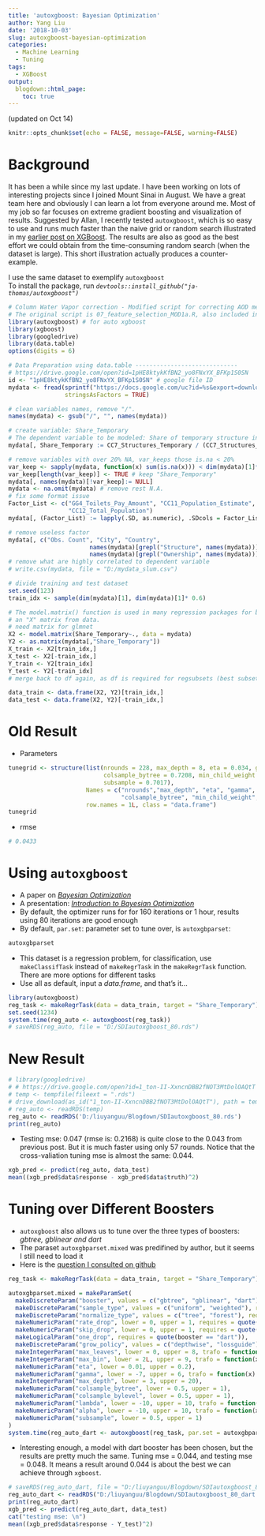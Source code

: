 ```yaml
---
title: 'autoxgboost: Bayesian Optimization'
author: Yang Liu
date: '2018-10-03'
slug: autoxgboost-bayesian-optimization
categories:
  - Machine Learning
  - Tuning
tags:
  - XGBoost
output:
  blogdown::html_page:
    toc: true
---
```


(updated on Oct 14)  

```r
knitr::opts_chunk$set(echo = FALSE, message=FALSE, warning=FALSE)
```
# Background

It has been a while since my last update. I have been working on lots of interesting projects since I joined Mount Sinai in August. We have a great team here and obviously I can learn a lot from everyone around me. Most of my job so far focuses on extreme gradient boosting and visualization of results. Suggested by Allan, I recently tested `autoxgboost`, which is so easy to use and runs much faster than the naive grid or random search illustrated in my [earlier post on XGBoost](https://liuyanguu.github.io/post/2018/07/09/extreme-gradient-boosting-xgboost-better-than-random-forest-or-gradient-boosting/). The results are also as good as the best effort we could obtain from the time-consuming random search (when the dataset is large). This short illustration actually produces a counter-example.

I use the same dataset to exemplify `autoxgboost`  
To install the package, run _`devtools::install_github("ja-thomas/autoxgboost")`_
```r
# Column Water Vapor correction - Modified script for correcting AOD measurements 
# The original script is 07_feature_selection_MOD1a.R, also included in this repo.
library(autoxgboost) # for auto xgboost
library(xgboost)
library(googledrive)
library(data.table)
options(digits = 6)
```

```r
# Data Preparation using data.table -----------------------------
# https://drive.google.com/open?id=1pHE8ktykKfBN2_yo8FNxYX_BFKp1S0SN
id <- "1pHE8ktykKfBN2_yo8FNxYX_BFKp1S0SN" # google file ID
mydata <- fread(sprintf("https://docs.google.com/uc?id=%s&export=download", id),
                stringsAsFactors = TRUE)

# clean variables names, remove "/".
names(mydata) <- gsub("/", "", names(mydata)) 

# create variable: Share_Temporary
# The dependent variable to be modeled: Share of temporary structure in slums
mydata[, Share_Temporary := CC7_Structures_Temporary / (CC7_Structures_Temporary + CC6_Structures_Permanent)]

# remove variables with over 20% NA, var_keeps those is.na < 20%
var_keep <- sapply(mydata, function(x) sum(is.na(x))) < dim(mydata)[1]*0.2
var_keep[length(var_keep)] <- TRUE # keep "Share_Temporary"
mydata[, names(mydata)[!var_keep]:= NULL]
mydata <- na.omit(mydata) # remove rest N.A.
# fix some format issue
Factor_List <- c("GG4_Toilets_Pay_Amount", "CC11_Population_Estimate", "CC10_Household_Size",
                 "CC12_Total_Population")
mydata[, (Factor_List) := lapply(.SD, as.numeric), .SDcols = Factor_List]

# remove useless factor
mydata[, c("Obs. Count", "City", "Country",
                       names(mydata)[grepl("Structure", names(mydata))],
                       names(mydata)[grepl("Ownership", names(mydata))]):=NULL]
# remove what are highly correlated to dependent variable
# write.csv(mydata, file = "D:/mydata_slum.csv")

# divide training and test dataset
set.seed(123)
train_idx <- sample(dim(mydata)[1], dim(mydata)[1]* 0.6)

# The model.matrix() function is used in many regression packages for building 
# an "X" matrix from data.
# need matrix for glmnet
X2 <- model.matrix(Share_Temporary~., data = mydata)
Y2 <- as.matrix(mydata[,"Share_Temporary"])
X_train <- X2[train_idx,]
X_test <- X2[-train_idx,]
Y_train <- Y2[train_idx]
Y_test <- Y2[-train_idx]
# merge back to df again, as df is required for regsubsets (best subset)

data_train <- data.frame(X2, Y2)[train_idx,] 
data_test <- data.frame(X2, Y2)[-train_idx,] 
```

# Old Result  
* Parameters  
```r
tunegrid <- structure(list(nrounds = 228, max_depth = 8, eta = 0.034, gamma = 0, 
                           colsample_bytree = 0.7208, min_child_weight = 7, 
                           subsample = 0.7017), 
                      Names = c("nrounds","max_depth", "eta", "gamma", 
                                "colsample_bytree", "min_child_weight","subsample"),
                      row.names = 1L, class = "data.frame")
tunegrid
```
* rmse   
```r
# 0.0433
```

# Using `autoxgboost` 
* A paper on _[Bayesian Optimization](https://arxiv.org/pdf/1807.02811.pdf)_  
* A presentation: _[Introduction to Bayesian Optimization](http://gpss.cc/gpmc17/slides/LancasterMasterclass_1.pdf)_  
* By default, the optimizer runs for for 160 iterations or 1 hour, results using 80 iterations are good enough    
* By default, `par.set`: parameter set to tune over, is `autoxgbparset`:  
```r
autoxgbparset
```
* This dataset is a regression problem, for classification, use `makeClassifTask` instead of `makeRegrTask` in the `makeRegrTask` function. There are more options for different tasks  
* Use all as default, input a _data.frame_, and that's it...   
```r
library(autoxgboost)
reg_task <- makeRegrTask(data = data_train, target = "Share_Temporary")
set.seed(1234)
system.time(reg_auto <- autoxgboost(reg_task))
# saveRDS(reg_auto, file = "D:/SDIautoxgboost_80.rds")

```
 

# New Result 
```r
# library(googledrive)
# # https://drive.google.com/open?id=1_ton-II-XxncnDBB2fNOT3MtDolOAQtT
# temp <- tempfile(fileext = ".rds")
# drive_download(as_id("1_ton-II-XxncnDBB2fNOT3MtDolOAQtT"), path = temp, overwrite = T)
# reg_auto <- readRDS(temp)
reg_auto <- readRDS('D:/liuyanguu/Blogdown/SDIautoxgboost_80.rds')
print(reg_auto)
```
* Testing mse: 0.047 (rmse is:  0.2168) is quite close to the 0.043 from previous post. But it is much faster using only 57 rounds. Notice that the cross-valiation tuning mse is almost the same: 0.044.
```r
xgb_pred <- predict(reg_auto, data_test) 
mean((xgb_pred$data$response - xgb_pred$data$truth)^2)
```

# Tuning over Different Boosters
* `autoxgboost` also allows us to tune over the three types of boosters: _gbtree, gblinear and dart_
* The paraset `autoxgbparset.mixed` was predifined by author, but it seems I still need to load it  
* Here is the [question I consulted on github](https://github.com/ja-thomas/autoxgboost/issues/60#issuecomment-428991564)  
```r
reg_task <- makeRegrTask(data = data_train, target = "Share_Temporary")

autoxgbparset.mixed = makeParamSet(
  makeDiscreteParam("booster", values = c("gbtree", "gblinear", "dart")),
  makeDiscreteParam("sample_type", values = c("uniform", "weighted"), requires = quote(booster == "dart")),
  makeDiscreteParam("normalize_type", values = c("tree", "forest"), requires = quote(booster == "dart")),
  makeNumericParam("rate_drop", lower = 0, upper = 1, requires = quote(booster == "dart")),
  makeNumericParam("skip_drop", lower = 0, upper = 1, requires = quote(booster == "dart")),
  makeLogicalParam("one_drop", requires = quote(booster == "dart")),
  makeDiscreteParam("grow_policy", values = c("depthwise", "lossguide")),
  makeIntegerParam("max_leaves", lower = 0, upper = 8, trafo = function(x) 2^x, requires = quote(grow_policy == "lossguide")),
  makeIntegerParam("max_bin", lower = 2L, upper = 9, trafo = function(x) 2^x),
  makeNumericParam("eta", lower = 0.01, upper = 0.2),
  makeNumericParam("gamma", lower = -7, upper = 6, trafo = function(x) 2^x),
  makeIntegerParam("max_depth", lower = 3, upper = 20),
  makeNumericParam("colsample_bytree", lower = 0.5, upper = 1),
  makeNumericParam("colsample_bylevel", lower = 0.5, upper = 1),
  makeNumericParam("lambda", lower = -10, upper = 10, trafo = function(x) 2^x),
  makeNumericParam("alpha", lower = -10, upper = 10, trafo = function(x) 2^x),
  makeNumericParam("subsample", lower = 0.5, upper = 1)
)
system.time(reg_auto_dart <- autoxgboost(reg_task, par.set = autoxgbparset.mixed))

```

* Interesting enough, a model with dart booster has been chosen, but the results are pretty much the same. Tuning mse = 0.044, and testing mse = 0.048. It means a result around 0.044 is about the best we can achieve through `xgboost`.  
```r
# saveRDS(reg_auto_dart, file = "D:/liuyanguu/Blogdown/SDIautoxgboost_80_dart.rds")
reg_auto_dart <- readRDS("D:/liuyanguu/Blogdown/SDIautoxgboost_80_dart.rds")
print(reg_auto_dart)
xgb_pred <- predict(reg_auto_dart, data_test) 
cat("testing mse: \n")
mean((xgb_pred$data$response - Y_test)^2)
```

